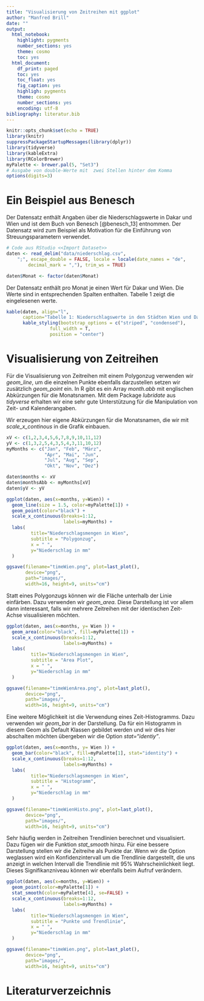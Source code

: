 ```yaml
---
title: "Visualisierung von Zeitreihen mit ggplot"
author: "Manfred Brill"
date: ""
output: 
  html_notebook: 
    highlight: pygments
    number_sections: yes
    theme: cosmo
    toc: yes
  html_document: 
    df_print: paged
    toc: yes
    toc_float: yes
    fig_caption: yes
    highligh: pygments
    theme: cosmo
    number_sections: yes
    encoding: utf-8
bibliography: literatur.bib    
---
```


```r
knitr::opts_chunk$set(echo = TRUE)
library(knitr)
suppressPackageStartupMessages(library(dplyr))
library(tidyverse)
library(kableExtra)
library(RColorBrewer)
myPalette <- brewer.pal(5, "Set3")
# Ausgabe von double-Werte mit  zwei Stellen hinter dem Komma
options(digits=3)
```

# Ein Beispiel aus Benesch
Der Datensatz enthält Angaben über die Niederschlagswerte in Dakar und Wien und ist dem Buch
von Benesch [@benesch_13] entnommen.  Der Datensatz wird zum Beispiel als Motivation für die Einführung
von Streuungsparametern verwendet.


```r
# Code aus RStudio <<Import Dataset>>
daten <- read_delim("data/niederschlag.csv", 
    ";", escape_double = FALSE, locale = locale(date_names = "de", 
        decimal_mark = ","), trim_ws = TRUE)

daten$Monat <- factor(daten$Monat)
```

Der Datensatz enthält pro Monat je einen Wert für Dakar und Wien. Die Werte sind in entsprechenden
Spalten enthalten. Tabelle 1 zeigt die eingelesenen werte.
```r
kable(daten, align="l",
      caption="Tabelle 1: Niederschlagswerte in den Städten Wien und Dakar in mm") %>%
      kable_styling(bootstrap_options = c("striped", "condensed"), 
                full_width = T, 
                position = "center")
```

# Visualisierung von Zeitreihen
Für die Visualisierung von Zeitreihen mit einem Polygonzug verwenden wir *geom_line*,
um die einzelnen Punkte ebenfalls darzustellen setzen wir zusätzlich *geom_point* ein.
In R gibt es ein Array *month.abb* mit englischen Abkürzungen für die Monatsnamen. Mit dem Package *lubridate* aus *tidyverse* erhalten wir eine sehr gute Unterstützung
für die Manipulation von Zeit- und Kalenderangaben.

Wir erzeugen hier eigene Abkürzungen für die Monatsnamen, die wir mit  *scale_x_continous* in die Grafik einbauen.

```r
xV <- c(1,2,3,4,5,6,7,8,9,10,11,12)
yV <- c(1,3,2,5,4,3,5,4,3,11,10,12)
myMonths <- c("Jan", "Feb", "März", 
              "Apr", "Mai", "Jun",
              "Jul", "Aug", "Sep", 
              "Okt", "Nov", "Dez")

daten$months <- xV
daten$monthsAbb <- myMonths[xV]
daten$yV <- yV

ggplot(daten, aes(x=months, y=Wien)) + 
  geom_line(size = 1.5, color=myPalette[1]) +
  geom_point(color="black") + 
  scale_x_continuous(breaks=1:12,
                     labels=myMonths) +
  labs(
         title="Niederschlagsmengen in Wien",
         subtitle = "Polygonzug", 
         x = " ",
         y="Niederschlag in mm"
  )

ggsave(filename="timeWien.png", plot=last_plot(), 
       device="png",
       path="images/", 
       width=16, height=9, units="cm")
```

Statt eines Polygonzugs können wir die Fläche unterhalb der Linie einfärben.
Dazu verwenden wir *geom_area*. Diese Darstellung ist vor allem dann interessant,
falls wir mehrere Zeitreihen mit der identischen Zeit-Achse visualisieren möchten.

```r
ggplot(daten, aes(x=months, y= Wien )) + 
  geom_area(color="black", fill=myPalette[1]) +
  scale_x_continuous(breaks=1:12,
                     labels=myMonths) +
  labs(
         title="Niederschlagsmengen in Wien",
         subtitle = "Area Plot", 
         x = " ",
         y="Niederschlag in mm"
  )

ggsave(filename="timeWienArea.png", plot=last_plot(), 
       device="png",
       path="images/", 
       width=16, height=9, units="cm")
```

Eine weitere Möglichkeit ist die Verwendung eines Zeit-Histogramms. Dazu
verwenden wir *geom_bar* in der Darstellung. Da für ein Histogramm
in diesem Geom als Default Klassen gebildet werden und wir dies hier abschalten
möchten übergeben wir die Option *stat="identiy"*.

```r
ggplot(daten, aes(x=months, y= Wien )) + 
  geom_bar(color="black", fill=myPalette[1], stat="identity") +
  scale_x_continuous(breaks=1:12,
                     labels=myMonths) +
  labs(
         title="Niederschlagsmengen in Wien",
         subtitle = "Histogramm", 
         x = " ",
         y="Niederschlag in mm"
  )

ggsave(filename="timeWienHisto.png", plot=last_plot(), 
       device="png",
       path="images/", 
       width=16, height=9, units="cm")
```

Sehr häufig werden in Zeitreihen Trendlinien berechnet und visualisiert. 
Dazu fügen wir die Funktion *stat_smooth* hinzu. Für eine bessere
Darstellung stellen wir die Zeitreihe als Punkte dar.
Wenn wir die Option weglassen wird ein Konfidenzintervall um die Trendlinie
dargestellt, die uns anzeigt in welchen Intervall die Trendlinie mit 95%
Wahrscheinlichkeit liegt. Dieses Signifikanzniveau können wir ebenfalls
beim Aufruf verändern.

```r
ggplot(daten, aes(x=months, y=Wien)) + 
  geom_point(color=myPalette[1]) + 
  stat_smooth(color=myPalette[4], se=FALSE) + 
  scale_x_continuous(breaks=1:12,
                     labels=myMonths) +
  labs(
         title="Niederschlagsmengen in Wien",
         subtitle = "Punkte und Trendlinie", 
         x = " ",
         y="Niederschlag in mm"
  )

ggsave(filename="timeWien.png", plot=last_plot(), 
       device="png",
       path="images/", 
       width=16, height=9, units="cm")
```

# Literaturverzeichnis



